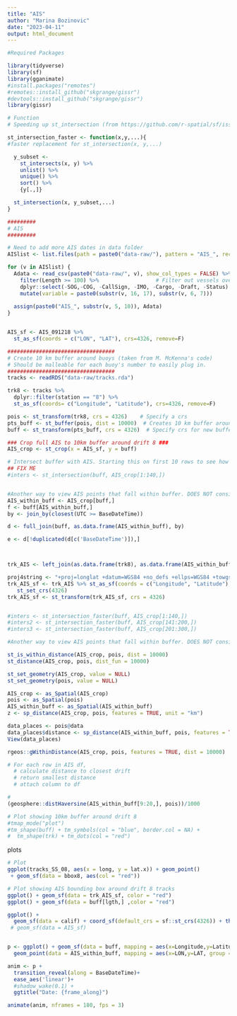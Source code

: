 ```yaml
---
title: "AIS"
author: "Marina Bozinovic"
date: "2023-04-11"
output: html_document
---
```

```r
#Required Packages

library(tidyverse)
library(sf)
library(gganimate)
#install.packages("remotes")
#remotes::install_github("skgrange/gissr")
#devtools::install_github("skgrange/gissr")
library(gissr)

# Function
# Speeding up st_intersection (from https://github.com/r-spatial/sf/issues/801)

st_intersection_faster <- function(x,y,...){
#faster replacement for st_intersection(x, y,...)

  y_subset <-
    st_intersects(x, y) %>%
    unlist() %>%
    unique() %>%
    sort() %>%
    {y[.,]}

  st_intersection(x, y_subset,...)
}


```



```r
#########
# AIS
#########

# Need to add more AIS dates in data folder
AISlist <- list.files(path = paste0("data-raw/"), pattern = "AIS_", recursive = TRUE)

for (v in AISlist) {
  Adata <- read_csv(paste0("data-raw/", v), show_col_types = FALSE) %>%
    filter(Length >= 100) %>%                  # Filter out vessels over 100m in length
    dplyr::select(-SOG,-COG, -CallSign, -IMO, -Cargo, -Draft, -Status) %>%  #Remove unnecessary columns
    mutate(variable = paste0(substr(v, 16, 17), substr(v, 6, 7)))
  
  assign(paste0("AIS_", substr(v, 5, 10)), Adata)
}


AIS_sf <- AIS_091218 %>%
  st_as_sf(coords = c("LON", "LAT"), crs=4326, remove=F)
```

```r
##################################
# Create 10 km buffer around buoys (taken from M. McKenna's code)
# Should be malleable for each buoy's number to easily plug in.
##################################
tracks <- readRDS("data-raw/tracks.rda")

trk8 <- tracks %>% 
  dplyr::filter(station == "8") %>%
  st_as_sf(coords= c("Longitude", "Latitude"), crs=4326, remove=F)

pois <- st_transform(trk8, crs = 4326)    # Specify a crs
pts_buff <- st_buffer(pois, dist = 10000)  # Creates 10 km buffer around buoy points 10 km (10000m)
buff <- st_transform(pts_buff, crs = 4326)  # Specify crs for new buffer

### Crop full AIS to 10km buffer around drift 8 ###
AIS_crop <- st_crop(x = AIS_sf, y = buff)
```

```r
# Intersect buffer with AIS. Starting this on first 10 rows to see how slowly it goes. 
## FIX ME
#inters <- st_intersection(buff, AIS_crop[1:140,])


#Another way to view AIS points that fall within buffer. DOES NOT consider time.
AIS_within_buff <- AIS_crop[buff,]
f <- buff[AIS_within_buff,]
by <- join_by(closest(UTC >= BaseDateTime))

d <- full_join(buff, as.data.frame(AIS_within_buff), by)

e <- d[!duplicated(d[c('BaseDateTime')]),]  



trk_AIS <- left_join(as.data.frame(trk8), as.data.frame(AIS_within_buff), by)

proj4string <- "+proj=longlat +datum=WGS84 +no_defs +ellps=WGS84 +towgs84=0,0,0"
trk_AIS_sf <- trk_AIS %>% st_as_sf(coords = c("Longitude", "Latitude"), crs=projcrs, remove=F)# %>%
   st_set_crs(4326)
trk_AIS_sf <- st_transform(trk_AIS_sf, crs = 4326)


#inters <- st_intersection_faster(buff, AIS_crop[1:140,])
#inters2 <- st_intersection_faster(buff, AIS_crop[141:200,])
#inters3 <- st_intersection_faster(buff, AIS_crop[201:300,])

#Another way to view AIS points that fall within buffer. DOES NOT consider time.

st_is_within_distance(AIS_crop, pois, dist = 10000)
st_distance(AIS_crop, pois, dist_fun = 10000)

st_set_geometry(AIS_crop, value = NULL)
st_set_geometry(pois, value = NULL)

AIS_crop <- as_Spatial(AIS_crop)
pois <- as_Spatial(pois)
AIS_within_buff <- as_Spatial(AIS_within_buff)
z <- sp_distance(AIS_crop, pois, features = TRUE, unit = "km")

data_places <- pois@data
data_places$distance <- sp_distance(AIS_within_buff, pois, features = TRUE, unit = "km")
View(data_places)

rgeos::gWithinDistance(AIS_crop, pois, features = TRUE, dist = 10000)
```
```r
# For each row in AIS df,
  # calculate distance to closest drift
  # return smallest distance
  # attach column to df

# 
(geosphere::distHaversine(AIS_within_buff[9:20,], pois))/1000
```



```r
# Plot showing 10km buffer around drift 8
#tmap_mode("plot")
#tm_shape(buff) + tm_symbols(col = "blue", border.col = NA) +
#  tm_shape(trk) + tm_dots(col = "red")
```


plots
```r
# Plot
ggplot(tracks_SS_08, aes(x = long, y = lat.x)) + geom_point() 
 + geom_sf(data = bbox8, aes(col = "red"))

# Plot showing AIS bounding box around drift 8 tracks
ggplot() + geom_sf(data = trk_AIS_sf, color = "red")
ggplot() + geom_sf(data = buff[lgth,] ,color = "red")

ggplot() +
  geom_sf(data = calif) + coord_sf(default_crs = sf::st_crs(4326)) + theme_bw()
 # geom_sf(data = AIS_sf)


p <- ggplot() + geom_sf(data = buff, mapping = aes(x=Longitude,y=Latitude)) +
  geom_point(data = AIS_within_buff, mapping = aes(x=LON,y=LAT, group = VesselName), color = "red")

anim <- p +
  transition_reveal(along = BaseDateTime)+
  ease_aes('linear')+
  #shadow_wake(0.1) +
  ggtitle("Date: {frame_along}")

animate(anim, nframes = 180, fps = 3)
```

